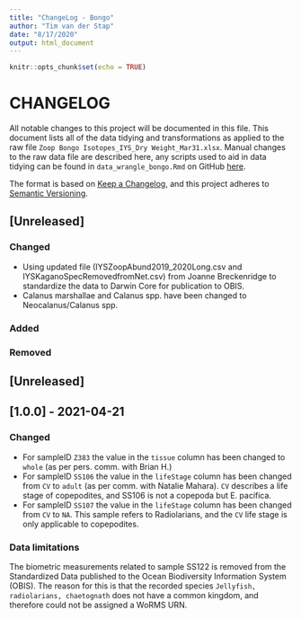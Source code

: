 ---
title: "ChangeLog - Bongo"
author: "Tim van der Stap"
date: "8/17/2020"
output: html_document
---

```{r setup, include=FALSE}
knitr::opts_chunk$set(echo = TRUE)
```

# CHANGELOG

All notable changes to this project will be documented in this file. This document lists all of the data tidying and transformations as applied to the raw file `Zoop Bongo Isotopes_IYS_Dry Weight_Mar31.xlsx`. Manual changes to the raw data file are described here, any scripts used to aid in data tidying can be found in `data_wrangle_bongo.Rmd` on GitHub [here](). 

The format is based on [Keep a Changelog](https://keepachangelog.com/en/1.0.0/),
and this project adheres to [Semantic Versioning](https://semver.org/spec/v2.0.0.html).

## [Unreleased]

### Changed
* Using updated file (IYSZoopAbund2019_2020Long.csv and IYSKaganoSpecRemovedfromNet.csv) from Joanne Breckenridge to standardize the data to Darwin Core for publication to OBIS. 
* Calanus marshallae and Calanus spp. have been changed to Neocalanus/Calanus spp.

### Added

### Removed

## [Unreleased]

## [1.0.0] - 2021-04-21

### Changed
* For sampleID `Z383` the value in the `tissue` column has been changed to `whole` (as per pers. comm. with Brian H.)
* For sampleID `SS106` the value in the `lifeStage` column has been changed from `CV` to `adult` (as per comm. with Natalie Mahara). `CV` describes a life stage of copepodites, and SS106 is not a copepoda but E. pacifica.
* For sampleID `SS107` the value in the `lifeStage` column has been changed from `CV` to `NA`. This sample refers to Radiolarians, and the `CV` life stage is only applicable to copepodites. 

### Data limitations

The biometric measurements related to sample SS122 is removed from the Standardized Data published to the Ocean Biodiversity Information System (OBIS). The reason for this is that the recorded species `Jellyfish, radiolarians, chaetognath` does not have a common kingdom, and therefore could not be assigned a WoRMS URN. 